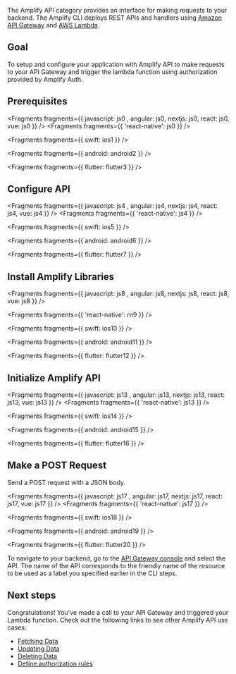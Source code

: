 The Amplify API category provides an interface for making requests to your backend. The Amplify CLI deploys REST APIs and handlers using [Amazon API Gateway](http://docs.aws.amazon.com/apigateway/latest/developerguide/) and [AWS Lambda](http://docs.aws.amazon.com/lambda/latest/dg/).

## Goal

To setup and configure your application with Amplify API to make requests to your API Gateway and trigger the lambda function using authorization provided by Amplify Auth.

## Prerequisites


<Fragments fragments={{  javascript: js0 , angular: js0, nextjs: js0, react: js0, vue: js0 }} />
<Fragments fragments={{ 'react-native': js0 }} />


<Fragments fragments={{ swift: ios1 }} />


<Fragments fragments={{ android: android2 }} />


<Fragments fragments={{ flutter: flutter3 }} />

## Configure API


<Fragments fragments={{  javascript: js4 , angular: js4, nextjs: js4, react: js4, vue: js4 }} />
<Fragments fragments={{ 'react-native': js4 }} />


<Fragments fragments={{ swift: ios5 }} />


<Fragments fragments={{ android: android6 }} />


<Fragments fragments={{ flutter: flutter7 }} />

## Install Amplify Libraries


<Fragments fragments={{  javascript: js8 , angular: js8, nextjs: js8, react: js8, vue: js8 }} />


<Fragments fragments={{ 'react-native': rn9 }} />


<Fragments fragments={{ swift: ios10 }} />


<Fragments fragments={{ android: android11 }} />


<Fragments fragments={{ flutter: flutter12 }} />

## Initialize Amplify API


<Fragments fragments={{  javascript: js13 , angular: js13, nextjs: js13, react: js13, vue: js13 }} />
<Fragments fragments={{ 'react-native': js13 }} />


<Fragments fragments={{ swift: ios14 }} />


<Fragments fragments={{ android: android15 }} />


<Fragments fragments={{ flutter: flutter16 }} />

## Make a POST Request

Send a POST request with a JSON body.


<Fragments fragments={{  javascript: js17 , angular: js17, nextjs: js17, react: js17, vue: js17 }} />
<Fragments fragments={{ 'react-native': js17 }} />


<Fragments fragments={{ swift: ios18 }} />


<Fragments fragments={{ android: android19 }} />


<Fragments fragments={{ flutter: flutter20 }} />

To navigate to your backend, go to the [API Gateway console](https://aws.amazon.com/apigateway) and select the API. The name of the API corresponds to the friendly name of the resource to be used as a label you specified earlier in the CLI steps.

## Next steps

Congratulations! You've made a call to your API Gateway and triggered your Lambda function. Check out the following links to see other Amplify API use cases:

- [Fetching Data](/[platform]/build-a-backend/restapi/fetch-data/)
- [Updating Data](/[platform]/build-a-backend/restapi/update-data/)
- [Deleting Data](/[platform]/build-a-backend/restapi/delete-data/)
- [Define authorization rules](/[platform]/build-a-backend/restapi/customize-authz/)
